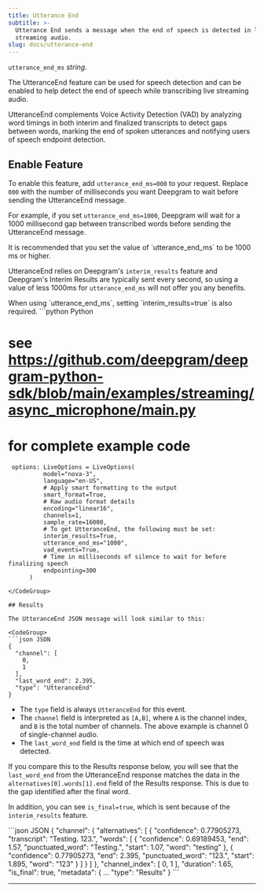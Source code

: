 ```yaml
---
title: Utterance End
subtitle: >-
  Utterance End sends a message when the end of speech is detected in live
  streaming audio.
slug: docs/utterance-end
---
```



`utterance_end_ms` *string*.

<div class="flex flex-row gap-2">
<Markdown src="../snippets/dep-pre-recorded.mdx" /> <Markdown src="../snippets/streaming.mdx" /> <Markdown src="../snippets/all-available-languages.mdx" />
</div>

The UtteranceEnd feature can be used for speech detection and can be enabled to help detect the end of speech while transcribing live streaming audio.

UtteranceEnd complements Voice Activity Detection (VAD) by analyzing word timings in both interim and finalized transcripts to detect gaps between words, marking the end of spoken utterances and notifying users of speech endpoint detection.

## Enable Feature

To enable this feature, add `utterance_end_ms=000` to your request. Replace `000` with the number of milliseconds you want Deepgram to wait before sending the UtteranceEnd message.

For example, if you set `utterance_end_ms=1000`, Deepgram will wait for a 1000 millisecond gap between transcribed words before sending the UtteranceEnd message.

<Info>
  It is recommended that you set the value of `utterance_end_ms` to be 1000 ms or higher.
</Info>

UtteranceEnd relies on Deepgram's `interim_results` feature and Deepgram's Interim Results are typically sent every second, so using a value of less 1000ms for `utterance_end_ms` will not offer you any benefits.

<Info>
  When using `utterance_end_ms`, setting `interim_results=true` is also required.
</Info>

<CodeGroup>
  ```python Python

  # see https://github.com/deepgram/deepgram-python-sdk/blob/main/examples/streaming/async_microphone/main.py
  # for complete example code

     options: LiveOptions = LiveOptions(
              model="nova-3",
              language="en-US",
              # Apply smart formatting to the output
              smart_format=True,
              # Raw audio format details
              encoding="linear16",
              channels=1,
              sample_rate=16000,
              # To get UtteranceEnd, the following must be set:
              interim_results=True,
              utterance_end_ms="1000",
              vad_events=True,
              # Time in milliseconds of silence to wait for before finalizing speech
              endpointing=300
          )
  ```
</CodeGroup>

## Results

The UtteranceEnd JSON message will look similar to this:

<CodeGroup>
  ```json JSON
  {
    "channel": [
      0,
      1
    ],
    "last_word_end": 2.395,
    "type": "UtteranceEnd"
  }
  ```
</CodeGroup>

* The `type` field is always `UtteranceEnd` for this event.
* The `channel` field is interpreted as `[A,B]`, where `A` is the channel index, and `B` is the total number of channels. The above example is channel 0 of single-channel audio.
* The `last_word_end` field is the time at which end of speech was detected.

If you compare this to the Results response below, you will see that the `last_word_end` from the UtteranceEnd response matches the data in the `alternatives[0].words[1].end` field of the Results response. This is due to the gap identified after the final word.

In addition, you can see `is_final=true`, which is sent because of the `interim_results` feature.

<CodeGroup>
  ```json JSON
  {
    "channel": {
      "alternatives": [
        {
          "confidence": 0.77905273,
          "transcript": "Testing. 123.",
          "words": [
            {
              "confidence": 0.69189453,
              "end": 1.57,
              "punctuated_word": "Testing.",
              "start": 1.07,
              "word": "testing"
            },
            {
              "confidence": 0.77905273,
              "end": 2.395,
              "punctuated_word": "123.",
              "start": 1.895,
              "word": "123"
            }
          ]
        }
      ]
    },
    "channel_index": [
      0,
      1
    ],
    "duration": 1.65,
    "is_final": true,
    "metadata": {
     ...
    "type": "Results"
  }
  ```
</CodeGroup>

***

